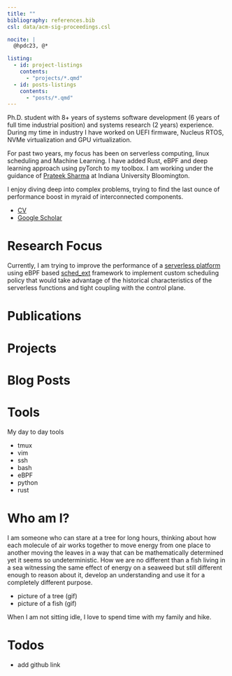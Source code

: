 ```yaml
---
title: ""
bibliography: references.bib
csl: data/acm-sig-proceedings.csl

nocite: |
  @hpdc23, @*

listing:
  - id: project-listings
    contents: 
      - "projects/*.qmd"
  - id: posts-listings
    contents: 
      - "posts/*.qmd"
---
```


Ph.D. student with 8+ years of systems software development (6 years of full time industrial position) 
and systems research (2 years) experience. 
During my time in industry I have worked on UEFI firmware, Nucleus RTOS, NVMe virtualization and GPU virtualization.

For past two years, my focus has been on serverless computing, linux scheduling and Machine Learning. 
I have added Rust, eBPF and deep learning approach using pyTorch to my toolbox. 
I am working under the guidance of [Prateek Sharma](https://cgi.luddy.indiana.edu/~prateeks) at Indiana University Bloomington.

I enjoy diving deep into complex problems, trying to find the last ounce of performance boost in myraid of interconnected components. 

  * [CV](./data/resume.pdf)
  * [Google Scholar](https://scholar.google.com/citations?user=8LD5hmQAAAAJ&hl=en&oi=sra)

# Research Focus

Currently, I am trying to improve the performance of a 
[serverless platform](https://github.com/COS-IN/iluvatar-faas) 
using eBPF based [sched_ext](https://github.com/sched-ext/scx) framework to implement custom scheduling policy that would 
take advantage of the historical characteristics of the serverless functions and tight coupling with the control plane. 

# Publications 

::: {#refs}
:::

# Projects

::: {#project-listings}
:::

# Blog Posts

::: {#posts-listings}
:::

# Tools

My day to day tools  

  * tmux
  * vim
  * ssh 
  * bash 
  * eBPF 
  * python
  * rust  

# Who am I? 

I am someone who can stare at a tree for long hours, thinking about how each molecule of 
air works together to move energy from one place to another moving the leaves in a way 
that can be mathematically determined yet it seems so undeterministic. How we are 
no different than a fish living in a sea witnessing the same effect of energy on 
a seaweed but still different enough to reason about it, develop an understanding
and use it for a completely different purpose. 

* picture of a tree (gif)
* picture of a fish (gif) 

When I am not sitting idle, I love to spend time with my family and hike. 

# Todos 

  * add github link

<!--
  - id: tools-listings
    contents: 
      - "tools/*.qmd"

::: {#tools-listings}
:::

-->


